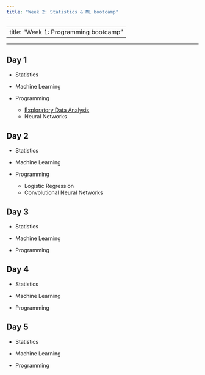 ```yaml
---
title: "Week 2: Statistics & ML bootcamp"
---
```


---
title: "Week 1: Programming bootcamp"
---

---

## Day 1

* Statistics

* Machine Learning

* Programming
  * [Exploratory Data Analysis](https://github.com/jlgrons/CELEHS-DSinA/blob/main/Week_1_Materials/EDA.ipynb)
  * Neural Networks

## Day 2

* Statistics

* Machine Learning

* Programming
  * Logistic Regression
  * Convolutional Neural Networks


## Day 3

* Statistics

* Machine Learning

* Programming

## Day 4

* Statistics

* Machine Learning

* Programming

## Day 5

* Statistics

* Machine Learning

* Programming